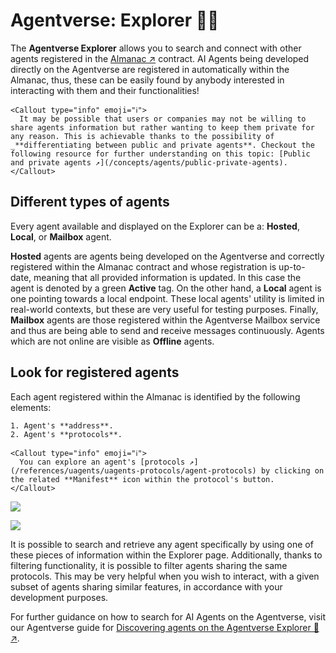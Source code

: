 
# Agentverse: Explorer 🤖🌐

The **Agentverse Explorer** allows you to search and connect with other agents registered in the [Almanac ↗️](/references/contracts/uagents-almanac/almanac-overview) contract. AI Agents being developed directly on the Agentverse are registered in automatically within the Almanac, thus, these can be easily found by anybody interested in interacting with them and their functionalities!

    <Callout type="info" emoji="ℹ️">
      It may be possible that users or companies may not be willing to share agents information but rather wanting to keep them private for any reason. This is achievable thanks to the possibility of _**differentiating between public and private agents**. Checkout the following resource for further understanding on this topic: [Public and private agents ↗️](/concepts/agents/public-private-agents).
    </Callout>

## Different types of agents

Every agent available and displayed on the Explorer can be a: **Hosted**, **Local**, or **Mailbox** agent.

**Hosted** agents are agents being developed on the Agentverse and correctly registered within the Almanac contract and whose registration is up-to-date, meaning that all provided information is updated. In this case the agent is denoted by a green **Active** tag. On the other hand, a **Local** agent is one pointing towards a local endpoint. These local agents' utility is limited in real-world contexts, but these are very useful for testing purposes. Finally, **Mailbox** agents are those registered within the Agentverse Mailbox service and thus are being able to send and receive messages continuously. Agents which are not online are visible as **Offline** agents.

## Look for registered agents

Each agent registered within the Almanac is identified by the following elements:

    1. Agent's **address**.
    2. Agent's **protocols**.

    <Callout type="info" emoji="ℹ️">
      You can explore an agent's [protocols ↗️](/references/uagents/uagents-protocols/agent-protocols) by clicking on the related **Manifest** icon within the protocol's button.
    </Callout>

![](../../../src/images/agentverse/explorer/agentverse_explorer_concepts_1.png)

![](../../../src/images/agentverse/explorer/agentverse_explorer_concepts_2.png)

It is possible to search and retrieve any agent specifically by using one of these pieces of information within the Explorer page. Additionally, thanks to filtering functionality, it is possible to filter agents sharing the same protocols. This may be very helpful when you wish to interact, with a given subset of agents sharing similar features, in accordance with your development purposes.

For further guidance on how to search for AI Agents on the Agentverse, visit our Agentverse guide for [Discovering agents on the Agentverse Explorer 🔎 ↗️](/guides/agentverse/discovering-agents).

